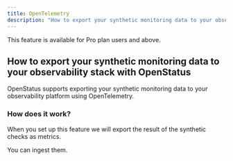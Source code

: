 ```yaml
---
title: OpenTelemetry
description: "How to export your synthetic monitoring data to your observability platform with OpenStatus"
---
```


<Aside>
    This feature is available for Pro plan users and above.
</Aside>



## How to export your synthetic monitoring data to your observability stack with OpenStatus



OpenStatus supports exporting your synthetic monitoring data to your observability platform using OpenTelemetry.


### How does it work?

When you set up this feature we will export the result of the synthetic checks as metrics.

You can ingest them.
